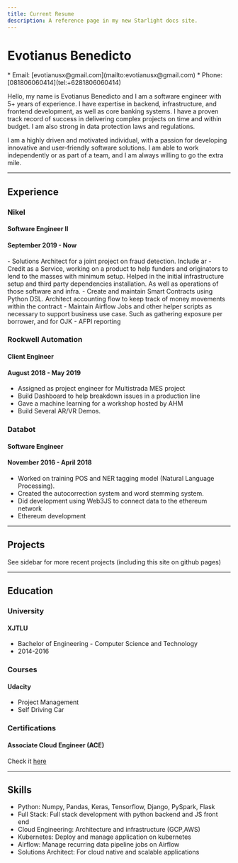 ```yaml
---
title: Current Resume
description: A reference page in my new Starlight docs site.
---
```


# Evotianus Benedicto


<Card title="Contact">
  * Email: [evotianusx@gmail.com](mailto:evotianusx@gmail.com) 
  * Phone: [081806060414](tel:+6281806060414)
</Card>

Hello, my name is Evotianus Benedicto and I am a software engineer with 5+ years of experience. I have expertise in backend, infrastructure, and frontend development, as well as core banking systems. I have a proven track record of success in delivering complex projects on time and within budget. I am also strong in data protection laws and regulations.

I am a highly driven and motivated individual, with a passion for developing innovative and user-friendly software solutions. I am able to work independently or as part of a team, and I am always willing to go the extra mile.

---

## Experience

### Nikel

#### Software Engineer II

#### September 2019 - Now
<div class = 'not-content'>
- Solutions Architect for a joint project on fraud detection. Include ar
- Credit as a Service, working on a product to help funders and originators to lend to the masses with minimum setup. Helped in the initial infrastructure setup and third party dependencies installation. As well as operations of those software and infra.
- Create and maintain Smart Contracts using Python DSL. Architect accounting flow to keep track of money movements within the contract
- Maintain Airflow Jobs and other helper scripts as necessary to support business use case. Such as gathering exposure per borrower, and for OJK - AFPI reporting
</div>

### Rockwell Automation

#### Client Engineer

#### August 2018 - May 2019

- Assigned as project engineer for Multistrada MES project
- Build Dashboard to help breakdown issues in a production line
- Gave a machine learning for a workshop hosted by AHM
- Build Several AR/VR Demos.

### Databot

#### Software Engineer

#### November 2016 - April 2018

- Worked on training POS and NER tagging model (Natural Language Processing).
- Created the autocorrection system and word stemming system.
- Did development using Web3JS to connect data to the ethereum network
- Ethereum development

---

## Projects

See sidebar for more recent projects (including this site on github pages)

---

## Education

### University

#### XJTLU

- Bachelor of Engineering - Computer Science and Technology
- 2014-2016

### Courses

#### Udacity

- Project Management
- Self Driving Car

### Certifications

#### Associate Cloud Engineer (ACE)

Check it [here](https://www.credential.net/12e26e32-a9d7-496c-b097-59bd08f9d119?key=ca83e9caf44e71eab59220d64c06f715a17d8388ae309e5eb353cda5afdf55db)

---

## Skills

- Python: Numpy, Pandas, Keras, Tensorflow, Django, PySpark, Flask
- Full Stack: Full stack development with python backend and JS front end
- Cloud Engineering: Architecture and infrastructure (GCP,AWS)
- Kubernetes: Deploy and manage application on kubernetes
- Airflow: Manage recurring data pipeline jobs on Airflow
- Solutions Architect: For cloud native and scalable applications
